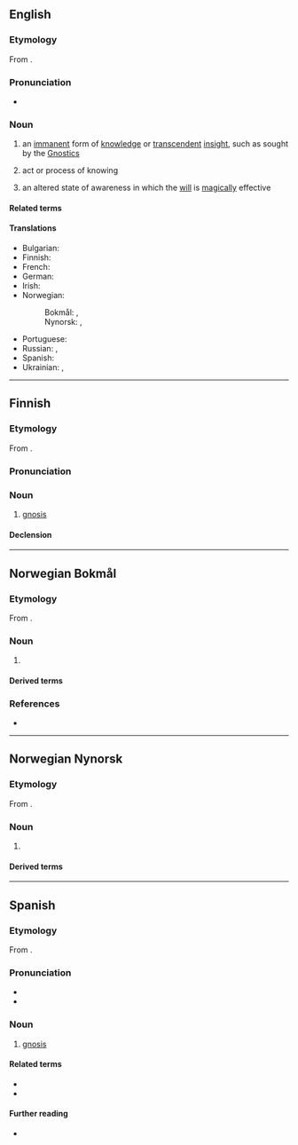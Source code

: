 {{also|Gnosis}}
==English==

===Etymology===
{{root|en|ine-pro|*ǵneh₃-}}
From {{der|en|grc|γνῶσις|t=knowledge}}.

===Pronunciation===
* {{IPA|en|/ˈnəʊ.sɪs/}}

===Noun===
{{wikipedia}}
{{en-noun|~|gnoses}}

# {{lb|en|gnosticism}} an [[immanent]] form of [[knowledge]] or [[transcendent]] [[insight]], such as sought by the [[Gnostic]]s
# act or process of knowing
# {{lb|en|occult}} an altered state of awareness in which the [[will]] is [[magically]] effective

====Related terms====
{{rel3|en|agnostic|diagnosis|gnosiology|Gnostic|Gnosticism|morphognosis|prognosis|pangnosis|retrognosis}}

====Translations====
{{trans-top|gnosis}}
* Bulgarian: {{t+|bg|познание|n}}
* Finnish: {{t|fi|gnosis}}
* French: {{t+|fr|gnose|f}}
* German: {{t+|de|Gnosis|f}}
* Irish: {{t|ga|gnóis|f}}
* Norwegian:
*: Bokmål: {{t|nb|gnosis|m}}, {{t|nb|gnose|m}}
*: Nynorsk: {{t|nn|gnosis|n}}, {{t-check|nn|gnose}}
{{trans-mid}}
* Portuguese: {{t+|pt|gnose|f}}
* Russian: {{t+|ru|гно́зис}}, {{t|ru|гно́сис}}
* Spanish: {{t+|es|gnosis|f}}
* Ukrainian: {{t|uk|гно́зис}}, {{t|uk|гно́сис}}
{{trans-bottom}}

----

==Finnish==

===Etymology===
From {{bor|fi|grc|γνῶσις|t=knowledge}}.

===Pronunciation===
{{fi-pronunciation|ɡno(ː)sis}}

===Noun===
{{fi-noun}}

# [[#English|gnosis]]

====Declension====
{{fi-decl-vastaus|gnosi|a}}

----

==Norwegian Bokmål==
{{wp|lang=no}}

===Etymology===
From {{der|nb|grc|γνῶσις|t=knowledge}}.

===Noun===
{{nb-noun-mu}}

# {{lb|nb|gnosticism}} {{l|en|gnosis}}
#: {{syn|nb|gnose}}

====Derived terms====
{{der3
|nb|gnostiker
|gnostisisme
|gnostisk
}}

===References===
* {{R:Ordnett}}

----

==Norwegian Nynorsk==

===Etymology===
From {{der|nn|grc|γνῶσις|t=knowledge}}.

===Noun===
{{nn-noun-nu}}

# {{lb|nn|gnosticism}} {{l|en|gnosis}}
#: {{syn|nn|gnose}}

====Derived terms====
{{der3
|nn|gnostikar
|gnostisisme
|gnostisk
}}

----

==Spanish==

===Etymology===
From {{bor|es|grc|γνῶσις|t=knowledge}}.

===Pronunciation===
{{es-IPA|nosis}}
* {{rhymes|es|osis|s=2}}
* {{hyph|es|gno|sis}}

===Noun===
{{es-noun|f}}

# {{lb|es|gnosticism}} [[#English|gnosis]]

====Related terms====
* {{l|es|gnóstico}}
* {{l|es|gnosticismo}}

====Further reading====
* {{R:DRAE}}